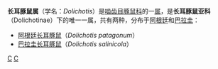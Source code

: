 {{Automatic taxobox
| taxon = Dolichotis
| authority = （[[安塞尔姆·加埃唐·德马雷|Desmarest]]，1820）
| fossil_range = {{fossil range|6.8|0}}
| image =Dolichotis patagonum -Temaiken Zoo-8b-1c.jpg
| image_width = 200px
| image_caption = [[阿根廷长耳豚鼠|阿根廷长耳豚鼠]]（''Dolichotis patagonum''）
| range_map = MARA.PNG
| rage_mpa_caption=长耳豚鼠分布区域
}}
'''长耳豚鼠属'''（学名：''Dolichotis''）是[[啮齿目|啮齿目]][[豚鼠科|豚鼠科]]的一[[属_(生物)|属]]，是'''长耳豚鼠亚科'''（Dolichotinae）下的唯一一属，共有两种，分布于[[阿根廷|阿根廷]]和[[巴拉圭|巴拉圭]]：
*[[阿根廷长耳豚鼠|阿根廷长耳豚鼠]]（''Dolichotis patagonum''）
*[[巴拉圭长耳豚鼠|巴拉圭长耳豚鼠]]（''Dolichotis salinicola''）

{{Taxonbar}}
[[Category:1820年描述的分类群|C]]
[[Category:豚鼠科|C]]